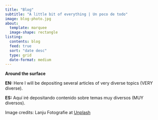 ```yaml
---
title: "Blog"
subtitle: "A little bit of everything | Un poco de todo"
image: blog-photo.jpg
about: 
  template: marquee
  image-shape: rectangle
listing:
  contents: blog
  feed: true
  sort: "date desc"
  type: grid
  date-format: medium
---
```


::: {.callout-note}
**Around the surface** 

**EN:** Here I will be depositing several articles of very diverse topics (VERY diverse).

**ES:** Aquí iré depositando contenido sobre temas muy diversos (MUY diversos).
:::

Image credits: Lanju Fotografie at [Unplash](https://unsplash.com/es/fotos/textil-floral-amarillo-y-rojo-HZFyFTRiWIo)

